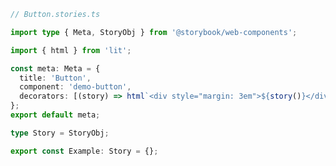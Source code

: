 ```ts
// Button.stories.ts

import type { Meta, StoryObj } from '@storybook/web-components';

import { html } from 'lit';

const meta: Meta = {
  title: 'Button',
  component: 'demo-button',
  decorators: [(story) => html`<div style="margin: 3em">${story()}</div>`],
};
export default meta;

type Story = StoryObj;

export const Example: Story = {};
```
